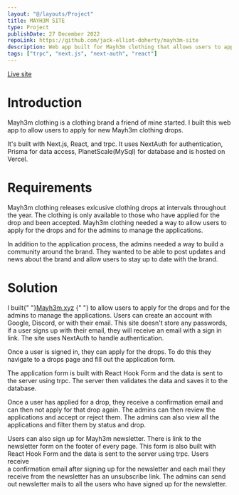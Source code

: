 ```yaml
---
layout: "@/layouts/Project"
title: MAYH3M SITE
type: Project
publishDate: 27 December 2022
repoLink: https://github.com/jack-elliot-doherty/mayh3m-site
description: Web app built for Mayh3m clothing that allows users to apply for new mayh3m clothing drops.
tags: ["trpc", "next.js", "next-auth", "react"]
---
```


<p>
	<a target="_blank" rel href="http://www.mayh3m.xyz/">
		Live site
	</a>
</p>

# Introduction

Mayh3m clothing is a clothing brand a friend of mine started.
I built this web app to allow users to apply for new Mayh3m clothing drops.

It's built with Next.js, React, and trpc. It uses NextAuth for authentication,
Prisma for data access, PlanetScale(MySql) for database and is hosted on Vercel.

# Requirements

Mayh3m clothing releases exlcusive clothing drops at intervals throughout the year.
The clothing is only available to those who have applied for the drop and been accepted.
Mayh3m clothing needed a way to allow users to apply for the drops and for the admins to
manage the applications.

In addition to the application process, the admins needed a way to build a community around
the brand. They wanted to be able to post updates and news about the brand and allow users
to stay up to date with the brand.

# Solution

I built{" "}<a target="_blank" rel href="http://www.mayh3m.xyz/">Mayh3m.xyz</a> {" "} to allow users to apply for the
drops and for the admins to manage the applications. Users can create an account with Google, Discord,
or with their email. This site doesn't store any passwords, if a user signs up with their email, they
will receive an email with a sign in link. The site uses NextAuth to handle authentication.

Once a user is signed in, they can apply for the drops. To do this they navigate to a drops page and fill
out the application form.

The application form is built with React Hook Form and the data is sent to the
server using trpc. The server then validates the data and saves it to the database.

Once a user has applied for a drop, they receive a confirmation email and can then not
apply for that drop again. The admins can then review the applications and accept or reject
them. The admins can also view all the applications and filter them by status and drop.

Users can also sign up for Mayh3m newsletter. There is link to the newsletter form on the footer of every page.
This form is also built with React Hook Form and the data is sent to the server using trpc. Users receive  
a confirmation email after signing up for the newsletter and each mail they receive from the newsletter has an
unsubscribe link. The admins can send out newsletter mails to all the users who have signed up for the newsletter.

